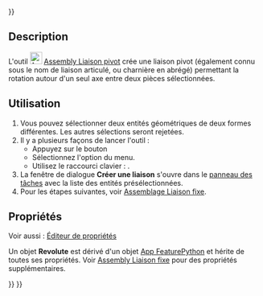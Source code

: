 <languages/>
{{UnfinishedDocu{{#translation:}}}}

{{Docnav
|[[Assembly_CreateJointFixed/fr|Liaison fixe]]
|[[Assembly_CreateJointCylindrical/fr|Liaison pivot glissant]]
|[[Assembly_Workbench/fr|Atelier Assembly]]
|IconL=Assembly_CreateJointFixed.svg
|IconR=Assembly_CreateJointCylindrical.svg
|IconC=Workbench_Assembly.svg
}}

<div class="mw-translate-fuzzy">
{{GuiCommand/fr
|Name=Assembly CreateJointRevolute
|Name/fr=Assembly Liaison pivot
|MenuLocation=Assemblage → Créer une liaison pivot
|Workbenches=[[Assembly_Workbench/fr|Assembly]]
|Shortcut={{KEY|R}}
|Version=1.0
|SeeAlso=
}}
</div>

==Description==

L'outil [[Image:Assembly_CreateJointRevolute.svg|24px]] [[Assembly_CreateJointRevolute/fr|Assembly Liaison pivot]] crée une liaison pivot (également connu sous le nom de liaison articulé, ou charnière en abrégé) permettant la rotation autour d'un seul axe entre deux pièces sélectionnées.

<span id="Usage"></span>
==Utilisation==

<div class="mw-translate-fuzzy">
# Vous pouvez sélectionner deux entités géométriques de deux formes différentes. Les autres sélections seront rejetées.
# Il y a plusieurs façons de lancer l'outil :
#* Appuyez sur le bouton {{Button|[[Image:Assembly_CreateJointRevolute.svg|16px]] [[Assembly_CreateJointRevolute/fr|Créer une liaison pivot]]}}
#* Sélectionnez l'option {{MenuCommand|Assemblage → [[Image:Assembly_CreateJointRevolute.svg|16px]] Créer une liaison pivot}} du menu.
#* Utilisez le raccourci clavier : {{KEY|R}}.
# La fenêtre de dialogue '''Créer une liaison''' s'ouvre dans le [[Task_panel/fr|panneau des tâches]] avec la liste des entités présélectionnées.
# Pour les étapes suivantes, voir [[Assembly_CreateJointFixed/fr#Utilisation|Assemblage Liaison fixe]].
</div>

<span id="Properties"></span>
==Propriétés==

Voir aussi : [[Property_editor/fr|Éditeur de propriétés]]

Un objet '''Revolute''' est dérivé d'un objet [[App_FeaturePython/fr|App FeaturePython]] et hérite de toutes ses propriétés. Voir [[Assembly_CreateJointFixed/fr#Propriétés|Assembly Liaison fixe]] pour des propriétés supplémentaires.


{{Docnav
|[[Assembly_CreateJointFixed/fr|Liaison fixe]]
|[[Assembly_CreateJointCylindrical/fr|Liaison pivot glissant]]
|[[Assembly_Workbench/fr|Atelier Assembly]]
|IconL=Assembly_CreateJointFixed.svg
|IconR=Assembly_CreateJointCylindrical.svg
|IconC=Workbench_Assembly.svg
}}

{{Assembly_Tools_navi{{#translation:}}}}
{{Userdocnavi{{#translation:}}}}